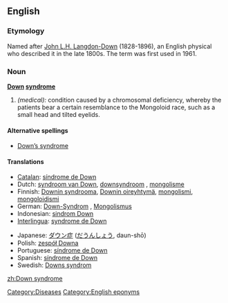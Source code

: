 ==English==
===Etymology===
Named after [[w:John Langdon-Down|John L.H. Langdon-Down]] (1828-1896), an English physical who described it in the late 1800s. The term was first used in 1961.

===Noun===
'''[[Down]] [[syndrome]]'''

#''(medical):'' condition caused by a chromosomal deficiency, whereby the patients bear a certain resemblance to the Mongoloid race, such as a small head and tilted eyelids.

====Alternative spellings====
*[[Down's syndrome|Down’s syndrome]]

====Translations====
{{top}}
*[[Catalan]]: [[síndrome de Down]] {{f}}
*Dutch: [[syndroom van Down]], [[downsyndroom]] {{n}}, [[mongolisme]] {{n}}
*Finnish: [[Downin syndrooma]], [[Downin oireyhtymä]], [[mongolismi]], [[mongoloidismi]]
*German: [[Down-Syndrom]] {{n}}, [[Mongolismus]] {{m}}
*Indonesian: [[sindrom Down]]
*[[Interlingua]]: [[syndrome de Down]]
{{mid}}
*Japanese: [[ダウン症]] ([[だうんしょう]], daun-shō)
*Polish: [[zespół Downa]]
*Portuguese: [[síndrome de Down]] {{f}}
*Spanish: [[síndrome de Down]] {{m}}
*Swedish: [[Downs syndrom]]
{{bottom}}

[[Category:Diseases]]
[[Category:English eponyms]]
[[zh:Down syndrome]]